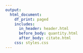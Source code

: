 ```yaml
---
output:
  html_document:
    df_print: paged
    includes:
      in_header: header.html
      before_body: quantity.html
      after_body: citate.html
    css: styles.css
---
```



